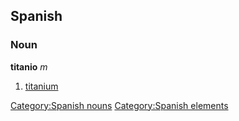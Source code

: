 == Spanish == {{wikipediaAlt|titanium}}
=== Noun ===
'''titanio''' ''m''
# [[titanium]]

[[Category:Spanish nouns]]
[[Category:Spanish elements]]